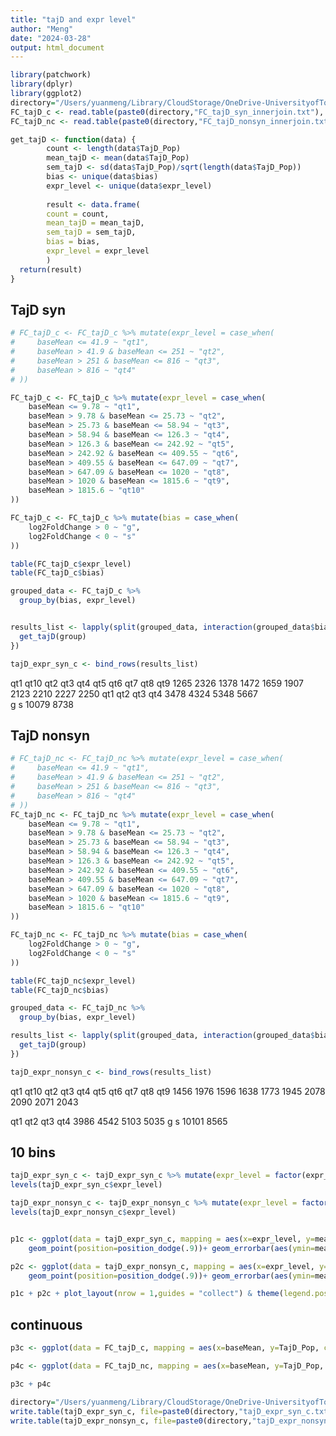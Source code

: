 ```yaml
---
title: "tajD and expr level"
author: "Meng"
date: "2024-03-28"
output: html_document
---
```


```r
library(patchwork)
library(dplyr)
library(ggplot2)
directory="/Users/yuanmeng/Library/CloudStorage/OneDrive-UniversityofToronto/Manuscripts/ceratodon_haploid_sel/diversity/"
FC_tajD_c <- read.table(paste0(directory,"FC_tajD_syn_innerjoin.txt"), header = T)
FC_tajD_nc <- read.table(paste0(directory,"FC_tajD_nonsyn_innerjoin.txt"), header = T)
```

```r
get_tajD <- function(data) {
        count <- length(data$TajD_Pop)
        mean_tajD <- mean(data$TajD_Pop)
        sem_tajD <- sd(data$TajD_Pop)/sqrt(length(data$TajD_Pop))
        bias <- unique(data$bias)
        expr_level <- unique(data$expr_level)
        
        result <- data.frame(
        count = count,
        mean_tajD = mean_tajD,
        sem_tajD = sem_tajD,
        bias = bias,
        expr_level = expr_level
        )
  return(result)
}
```


## TajD syn
```r
# FC_tajD_c <- FC_tajD_c %>% mutate(expr_level = case_when(
#     baseMean <= 41.9 ~ "qt1",
#     baseMean > 41.9 & baseMean <= 251 ~ "qt2",
#     baseMean > 251 & baseMean <= 816 ~ "qt3",
#     baseMean > 816 ~ "qt4"
# ))

FC_tajD_c <- FC_tajD_c %>% mutate(expr_level = case_when(
    baseMean <= 9.78 ~ "qt1",
    baseMean > 9.78 & baseMean <= 25.73 ~ "qt2",
    baseMean > 25.73 & baseMean <= 58.94 ~ "qt3",
    baseMean > 58.94 & baseMean <= 126.3 ~ "qt4",
    baseMean > 126.3 & baseMean <= 242.92 ~ "qt5",
    baseMean > 242.92 & baseMean <= 409.55 ~ "qt6",
    baseMean > 409.55 & baseMean <= 647.09 ~ "qt7",
    baseMean > 647.09 & baseMean <= 1020 ~ "qt8",
    baseMean > 1020 & baseMean <= 1815.6 ~ "qt9",
    baseMean > 1815.6 ~ "qt10"
))

FC_tajD_c <- FC_tajD_c %>% mutate(bias = case_when(
    log2FoldChange > 0 ~ "g",
    log2FoldChange < 0 ~ "s"
))

table(FC_tajD_c$expr_level)
table(FC_tajD_c$bias)

grouped_data <- FC_tajD_c %>%
  group_by(bias, expr_level)


results_list <- lapply(split(grouped_data, interaction(grouped_data$bias, grouped_data$expr_level)), function(group) {
  get_tajD(group)
})

tajD_expr_syn_c <- bind_rows(results_list)
```
qt1 qt10  qt2  qt3  qt4  qt5  qt6  qt7  qt8  qt9 
1265 2326 1378 1472 1659 1907 2123 2210 2227 2250
 qt1  qt2  qt3  qt4 
3478 4324 5348 5667  
    g     s 
10079  8738 

## TajD nonsyn
```r
# FC_tajD_nc <- FC_tajD_nc %>% mutate(expr_level = case_when(
#     baseMean <= 41.9 ~ "qt1",
#     baseMean > 41.9 & baseMean <= 251 ~ "qt2",
#     baseMean > 251 & baseMean <= 816 ~ "qt3",
#     baseMean > 816 ~ "qt4"
# ))
FC_tajD_nc <- FC_tajD_nc %>% mutate(expr_level = case_when(
    baseMean <= 9.78 ~ "qt1",
    baseMean > 9.78 & baseMean <= 25.73 ~ "qt2",
    baseMean > 25.73 & baseMean <= 58.94 ~ "qt3",
    baseMean > 58.94 & baseMean <= 126.3 ~ "qt4",
    baseMean > 126.3 & baseMean <= 242.92 ~ "qt5",
    baseMean > 242.92 & baseMean <= 409.55 ~ "qt6",
    baseMean > 409.55 & baseMean <= 647.09 ~ "qt7",
    baseMean > 647.09 & baseMean <= 1020 ~ "qt8",
    baseMean > 1020 & baseMean <= 1815.6 ~ "qt9",
    baseMean > 1815.6 ~ "qt10"
))

FC_tajD_nc <- FC_tajD_nc %>% mutate(bias = case_when(
    log2FoldChange > 0 ~ "g",
    log2FoldChange < 0 ~ "s"
))

table(FC_tajD_nc$expr_level)
table(FC_tajD_nc$bias)

grouped_data <- FC_tajD_nc %>%
  group_by(bias, expr_level)

results_list <- lapply(split(grouped_data, interaction(grouped_data$bias, grouped_data$expr_level)), function(group) {
  get_tajD(group)
})

tajD_expr_nonsyn_c <- bind_rows(results_list)
```
qt1 qt10  qt2  qt3  qt4  qt5  qt6  qt7  qt8  qt9 
1456 1976 1596 1638 1773 1945 2078 2090 2071 2043 

qt1  qt2  qt3  qt4 
3986 4542 5103 5035 
  g     s 
10101  8565 


## 10 bins
```r
tajD_expr_syn_c <- tajD_expr_syn_c %>% mutate(expr_level = factor(expr_level, levels = c("qt1", "qt2", "qt3", "qt4", "qt5", "qt6", "qt7", "qt8","qt9", "qt10")))
levels(tajD_expr_syn_c$expr_level)

tajD_expr_nonsyn_c <- tajD_expr_nonsyn_c %>% mutate(expr_level = factor(expr_level, levels = c("qt1", "qt2", "qt3", "qt4", "qt5", "qt6", "qt7", "qt8","qt9", "qt10")))
levels(tajD_expr_nonsyn_c$expr_level)


p1c <- ggplot(data = tajD_expr_syn_c, mapping = aes(x=expr_level, y=mean_tajD, colour = bias)) + 
    geom_point(position=position_dodge(.9))+ geom_errorbar(aes(ymin=mean_tajD - sem_tajD, ymax=mean_tajD + sem_tajD), width=.2, position=position_dodge(.9))+ ggtitle("c") +labs(x ="expression level quantiles",y = expression(D[s]))+ theme_classic() + theme(text = element_text(size = 10)) 

p2c <- ggplot(data = tajD_expr_nonsyn_c, mapping = aes(x=expr_level, y=mean_tajD, colour = bias)) + 
    geom_point(position=position_dodge(.9))+ geom_errorbar(aes(ymin=mean_tajD - sem_tajD, ymax=mean_tajD + sem_tajD), width=.2, position=position_dodge(.9))+ ggtitle("d") +labs(x ="expression level quantiles",y = expression(D[n]))+ theme_classic() + theme(text = element_text(size = 10)) 

p1c + p2c + plot_layout(nrow = 1,guides = "collect") & theme(legend.position = "right")
```

## continuous
```r
p3c <- ggplot(data = FC_tajD_c, mapping = aes(x=baseMean, y=TajD_Pop, colour = bias)) + geom_point()+ geom_smooth()+ ggtitle("c") +labs(x ="expression level",y = expression(D[s]))+ theme_classic() + theme(text = element_text(size = 10)) + xlim(0,20000)

p4c <- ggplot(data = FC_tajD_nc, mapping = aes(x=baseMean, y=TajD_Pop, colour = bias)) + geom_point()+ geom_smooth()+ ggtitle("d") +labs(x ="expression level",y = expression(D[n]))+ theme_classic() + theme(text = element_text(size = 10)) + xlim(0,20000)

p3c + p4c
```


```r
directory="/Users/yuanmeng/Library/CloudStorage/OneDrive-UniversityofToronto/Manuscripts/ceratodon_haploid_sel/diversity/"
write.table(tajD_expr_syn_c, file=paste0(directory,"tajD_expr_syn_c.txt"), sep = "\t",row.names = FALSE, quote = FALSE)
write.table(tajD_expr_nonsyn_c, file=paste0(directory,"tajD_expr_nonsyn_c.txt"), sep = "\t",row.names = FALSE, quote = FALSE)
```

